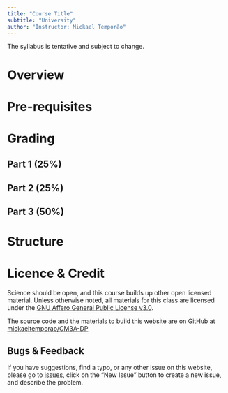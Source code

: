 ```yaml
---
title: "Course Title"
subtitle: "University"
author: "Instructor: Mickael Temporão"
---
```


The syllabus is tentative and subject to change.

# Overview

# Pre-requisites

# Grading

## Part 1 (25%)

## Part 2 (25%)

## Part 3 (50%)

# Structure

# Licence & Credit

Science should be open, and this course builds up other open licensed material. Unless otherwise noted, all materials for this class are licensed under the [GNU Affero General Public License v3.0](https://spdx.org/licenses/AGPL-3.0-or-later.html).

The source code and the materials to build this website are on GitHub at [mickaeltemporao/CM3A-DP](https://github.com/mickaeltemporao/CM3A-DP)

## Bugs & Feedback

If you have suggestions, find a typo, or any other issue on this website, please go to [issues](https://github.com/mickaeltemporao/CM3A-DP/issues), click on the "New Issue" button to create a new issue, and describe the problem.

